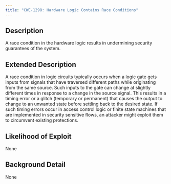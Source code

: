 ```yaml
---
title: "CWE-1298: Hardware Logic Contains Race Conditions"
---
```


## Description
A race condition in the hardware logic results in undermining security guarantees of the system.

## Extended Description

A race condition in logic circuits typically occurs when a logic gate gets inputs from signals that have traversed different paths while originating from the same source. Such inputs to the gate can change at slightly different times in response to a change in the source signal. This results in a timing error or a glitch (temporary or permanent) that causes the output to change to an unwanted state before settling back to the desired state. If such timing errors occur in access control logic or finite state machines that are implemented in security sensitive flows, an attacker might exploit them to circumvent existing protections.


## Likelihood of Exploit
None

## Background Detail
None
        